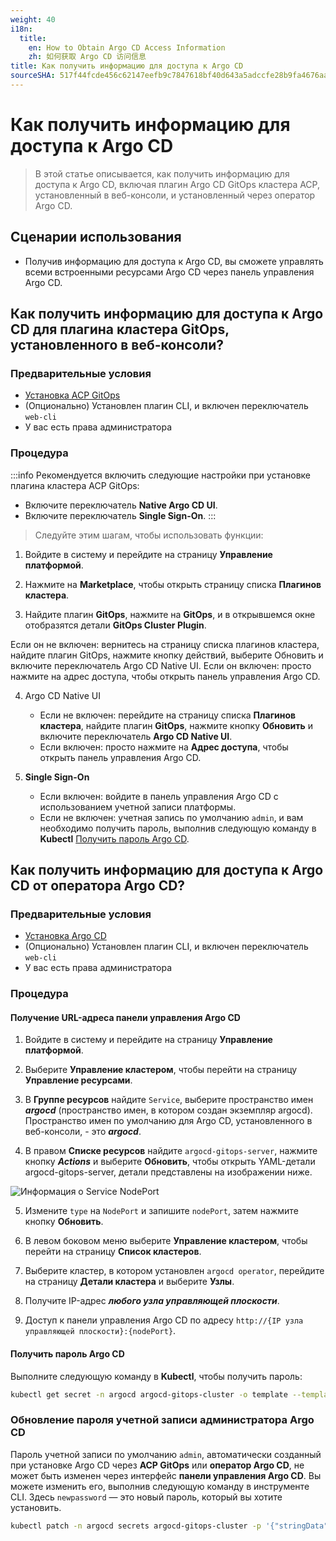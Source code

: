 ```yaml
---
weight: 40
i18n:
  title:
    en: How to Obtain Argo CD Access Information
    zh: 如何获取 Argo CD 访问信息
title: Как получить информацию для доступа к Argo CD
sourceSHA: 517f44fcde456c62147eefb9c7847618bf40d643a5adccfe28b9fa4676aad959
---
```


# Как получить информацию для доступа к Argo CD

> В этой статье описывается, как получить информацию для доступа к Argo CD, включая плагин Argo CD GitOps кластера ACP, установленный в веб-консоли, и установленный через оператор Argo CD.

## Сценарии использования

- Получив информацию для доступа к Argo CD, вы сможете управлять всеми встроенными ресурсами Argo CD через панель управления Argo CD.

## Как получить информацию для доступа к Argo CD для плагина кластера GitOps, установленного в веб-консоли?

### Предварительные условия

- [Установка ACP GitOps](../install_gitops/install_gitops_plugin.mdx)
- (Опционально) Установлен плагин CLI, и включен переключатель `web-cli`
- У вас есть права администратора

### Процедура

:::info
Рекомендуется включить следующие настройки при установке плагина кластера ACP GitOps:

- Включите переключатель **Native Argo CD UI**.
- Включите переключатель **Single Sign-On**.
  :::

> Следуйте этим шагам, чтобы использовать функции:

1. Войдите в систему и перейдите на страницу **Управление платформой**.

2. Нажмите на **Marketplace**, чтобы открыть страницу списка **Плагинов кластера**.

3. Найдите плагин **GitOps**, нажмите на **GitOps**, и в открывшемся окне отобразятся детали **GitOps Cluster Plugin**.

Если он не включен: вернитесь на страницу списка плагинов кластера, найдите плагин GitOps, нажмите кнопку действий, выберите Обновить и включите переключатель Argo CD Native UI. Если он включен: просто нажмите на адрес доступа, чтобы открыть панель управления Argo CD.

4. Argo CD Native UI
   - Если не включен: перейдите на страницу списка **Плагинов кластера**, найдите плагин **GitOps**, нажмите кнопку **Обновить** и включите переключатель **Argo CD Native UI**.
   - Если включен: просто нажмите на **Адрес доступа**, чтобы открыть панель управления Argo CD.

5. **Single Sign-On**
   - Если включен: войдите в панель управления Argo CD с использованием учетной записи платформы.
   - Если не включен: учетная запись по умолчанию `admin`, и вам необходимо получить пароль, выполнив следующую команду в **Kubectl** [Получить пароль Argo CD](#argocd-password-cli).

## Как получить информацию для доступа к Argo CD от оператора Argo CD?

### Предварительные условия

- [Установка Argo CD](../install_gitops/install_argocd_opeator.mdx)
- (Опционально) Установлен плагин CLI, и включен переключатель `web-cli`
- У вас есть права администратора

### Процедура

#### Получение URL-адреса панели управления Argo CD

1. Войдите в систему и перейдите на страницу **Управление платформой**.

2. Выберите **Управление кластером**, чтобы перейти на страницу **Управление ресурсами**.

3. В **Группе ресурсов** найдите `Service`, выберите пространство имен ***argocd*** (пространство имен, в котором создан экземпляр argocd). Пространство имен по умолчанию для Argo CD, установленного в веб-консоли, - это ***argocd***.

4. В правом **Списке ресурсов** найдите `argocd-gitops-server`, нажмите кнопку ***Actions*** и выберите **Обновить**, чтобы открыть YAML-детали argocd-gitops-server, детали представлены на изображении ниже.

![Информация о Service NodePort](../../../en/gitops/assets/argo_cd_service_nodeport.png "Информация о Service NodePort")

5. Измените `type` на `NodePort` и запишите `nodePort`, затем нажмите кнопку **Обновить**.

6. В левом боковом меню выберите **Управление кластером**, чтобы перейти на страницу **Список кластеров**.

7. Выберите кластер, в котором установлен `argocd operator`, перейдите на страницу **Детали кластера** и выберите **Узлы**.

8. Получите IP-адрес ***любого узла управляющей плоскости***.

9. Доступ к панели управления Argo CD по адресу `http://{IP узла управляющей плоскости}:{nodePort}`.

#### Получить пароль Argo CD

Выполните следующую команду в **Kubectl**, чтобы получить пароль:

```bash
kubectl get secret -n argocd argocd-gitops-cluster -o template --template='{{index .data "admin.password"}}'|base64 -d
```

### Обновление пароля учетной записи администратора Argo CD<a id="argocd-update-password-cli" />

Пароль учетной записи по умолчанию `admin`, автоматически созданный при установке Argo CD через **ACP GitOps** или **оператор Argo CD**, не может быть изменен через интерфейс **панели управления Argo CD**. Вы можете изменить его, выполнив следующую команду в инструменте CLI. Здесь `newpassword` — это новый пароль, который вы хотите установить.

```bash
kubectl patch -n argocd secrets argocd-gitops-cluster -p '{"stringData":{"admin.password":"<newpassword>"}}'
```
